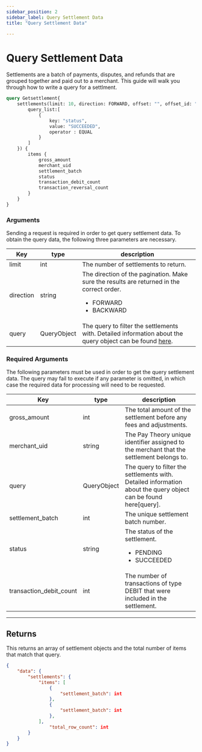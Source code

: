 ```yaml
---
sidebar_position: 2
sidebar_label: Query Settlement Data
title: "Query Settlement Data"

---
```



# Query Settlement Data
Settlements are a batch of payments, disputes, and refunds that are grouped together and paid out to a merchant. This guide will walk you through how to write a query for a settlment.

```graphql title="GraphQL"
query Getsettlement{
    settlements(limit: 10, direction: FORWARD, offset: "", offset_id: "", query:{
        query_list:[
            {
                key: "status",
                value: "SUCCEEDED",
                operator : EQUAL
            }
        ]
    }) {
        items {
            gross_amount
            merchant_uid
            settlement_batch
            status
            transaction_debit_count
            transaction_reversal_count
        }
    }
}

```

### Arguments
Sending a request is required in order to get query settlement data. To obtain the query data, the following three parameters are necessary.

|Key                |type         |       description                     |
|-------------------|-------------|---------------------------------------|     
|limit            |int        |The number of settlements to return.|
|direction        | string    | The direction of the pagination. Make sure the results are returned in the correct order.<ul><li>FORWARD</li><li>BACKWARD</li></ul>|
|query            |QueryObject | The query to filter the settlements with. Detailed information about the query object can be found [here](query.mdx).|


### Required Arguments
The following parameters must be used in order to get the query settlement data. The query may fail to execute if any parameter is omitted, in which case the required data for processing will need to be requested.

|Key                |type         |       description                     |
|-------------------|-------------|---------------------------------------|     
|gross_amount       |int        |The total amount of the settlement before any fees and adjustments. |
|merchant_uid       | string    | The Pay Theory unique identifier assigned to the merchant that the settlement belongs to.|
|query            |QueryObject | The query to filter the settlements with. Detailed information about the query object can be found here[query].|
|settlement_batch  |int     |The unique settlement batch number.|
|status           | string      |The status of the settlement.<ul><li>PENDING</li><li>SUCCEEDED</li></ul> |
|transaction_debit_count |int   | The number of transactions of type DEBIT that were included in the settlement.|


***

## Returns
This returns an array of settlement objects and the total number of items that match that query.

```JSON title="JSON"
{
    "data": {
        "settlements": {
            "items": [
                {
                    "settlement_batch": int
                },
                {
                    "settlement_batch": int
                },
            ],
                "total_row_count": int
        }
    }
}
```